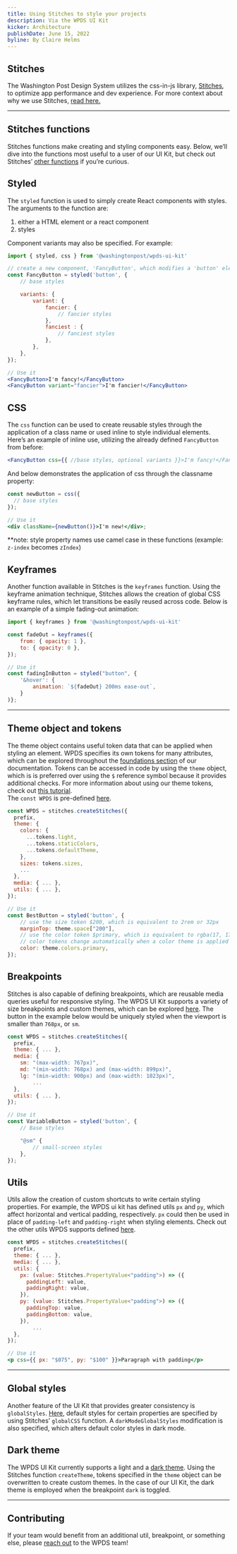 ```yaml
---
title: Using Stitches to style your projects
description: Via the WPDS UI Kit
kicker: Architecture
publishDate: June 15, 2022
byline: By Claire Helms
---
```


## Stitches

The Washington Post Design System utilizes the css-in-js library, [Stitches](https://stitches.dev/), to optimize app performance and dev experience. For more context about why we use Stitches, [read here.](https://build.washingtonpost.com/resources/architecture/stitches#Supporting%20Community)

---

## Stitches functions

Stitches functions make creating and styling components easy. Below, we’ll dive into the functions most useful to a user of our UI Kit, but check out Stitches’ [other functions](https://stitches.dev/docs/api) if you’re curious.

## Styled

The `styled` function is used to simply create React components with styles. The arguments to the function are:

1. either a HTML element or a react component
2. styles

Component variants may also be specified. For example:

```jsx
import { styled, css } from '@washingtonpost/wpds-ui-kit'

// create a new component, 'FancyButton', which modifies a 'button' element
const FancyButton = styled('button', {
	// base styles

	variants: {
		variant: {
			fancier: {
				// fancier styles
			},
			fanciest : {
				// fanciest styles
			},
		},
	},
});

// Use it
<FancyButton>I'm fancy!</FancyButton>
<FancyButton variant="fancier">I'm fancier!</FancyButton>
```

## CSS

The `css` function can be used to create reusable styles through the application of a class name or used inline to style individual elements. Here’s an example of inline use, utilizing the already defined `FancyButton` from before:

```jsx
<FancyButton css={{ //base styles, optional variants }}>I'm fancy!</FancyButton>
```

And below demonstrates the application of css through the classname property:

```jsx
const newButton = css({
  // base styles
});

// Use it
<div className={newButton()}>I'm new!</div>;
```

\*\*note: style property names use camel case in these functions (example: `z-index` becomes `zIndex`)

## Keyframes

Another function available in Stitches is the `keyframes` function. Using the keyframe animation technique, Stitches allows the creation of global CSS keyframe rules, which let transitions be easily reused across code. Below is an example of a simple fading-out animation:

```jsx
import { keyframes } from '@washingtonpost/wpds-ui-kit'

const fadeOut = keyframes({
	from: { opacity: 1 },
	to: { opacity: 0 },
});

// Use it
const fadingInButton = styled("button", {
	'&hover': {
		animation: `${fadeOut} 200ms ease-out`,
	}
)};
```

---

## Theme object and tokens

The theme object contains useful token data that can be applied when styling an element. WPDS specifies its own tokens for many attributes, which can be explored throughout the [foundations section](https://build.washingtonpost.com/#Foundations) of our documentation. Tokens can be accessed in code by using the `theme` object, which is is preferred over using the `$` reference symbol because it provides additional checks. For more information about using our theme tokens, check out [this tutorial](https://build.washingtonpost.com/resources/tutorials/how-to-use-our-theme).\
The `const WPDS` is pre-defined [here](https://github.com/washingtonpost/wpds-ui-kit/blob/main/ui/theme/src/stitches.config.ts).

```jsx
const WPDS = stitches.createStitches({
  prefix,
  theme: {
    colors: {
      ...tokens.light,
      ...tokens.staticColors,
      ...tokens.defaultTheme,
    },
    sizes: tokens.sizes,
    ...
  },
  media: { ... },
  utils: { ... },
});

// Use it
const BestButton = styled('button', {
	// use the size token $200, which is equivalent to 2rem or 32px
	marginTop: theme.space["200"],
	// use the color token $primary, which is equivalent to rgba(17, 17, 17, 1)
	// color tokens change automatically when a color theme is applied
	color: theme.colors.primary,
});
```

## Breakpoints

Stitches is also capable of defining breakpoints, which are reusable media queries useful for responsive styling. The WPDS UI Kit supports a variety of size breakpoints and custom themes, which can be explored [here](https://github.com/washingtonpost/wpds-ui-kit/blob/main/ui/theme/src/stitches.config.ts). The button in the example below would be uniquely styled when the viewport is smaller than `768px`, or `sm`.

```jsx
const WPDS = stitches.createStitches({
  prefix,
  theme: { ... },
  media: {
    sm: "(max-width: 767px)",
    md: "(min-width: 768px) and (max-width: 899px)",
    lg: "(min-width: 900px) and (max-width: 1023px)",
		...
  },
  utils: { ... },
});

// Use it
const VariableButton = styled('button', {
	// Base styles

	"@sm" {
		// small-screen styles
	},
});
```

## Utils

Utils allow the creation of custom shortcuts to write certain styling properties. For example, the WPDS ui kit has defined utils `px` and `py`, which affect horizontal and vertical padding, respectively. `px` could then be used in place of `padding-left` and `padding-right` when styling elements. Check out the other utils WPDS supports defined [here](https://github.com/washingtonpost/wpds-ui-kit/blob/main/ui/theme/src/stitches.config.ts).

```jsx
const WPDS = stitches.createStitches({
  prefix,
  theme: { ... },
  media: { ... },
  utils: {
    px: (value: Stitches.PropertyValue<"padding">) => ({
      paddingLeft: value,
      paddingRight: value,
    }),
    py: (value: Stitches.PropertyValue<"padding">) => ({
      paddingTop: value,
      paddingBottom: value,
    }),
		...
  },
});

// Use it
<p css={{ px: "$075", py: "$100" }}>Paragraph with padding</p>
```

---

## Global styles

Another feature of the UI Kit that provides greater consistency is `globalStyles`. [Here](https://github.com/washingtonpost/wpds-ui-kit/blob/main/ui/theme/src/stitches.config.ts#L102), default styles for certain properties are specified by using Stitches’ `globalCSS` function. A `darkModeGlobalStyles` modification is also specified, which alters default color styles in dark mode.

## Dark theme

The WPDS UI Kit currently supports a light and a [dark theme](https://github.com/washingtonpost/wpds-ui-kit/blob/main/ui/theme/src/stitches.config.ts#L94). Using the Stitches function `createTheme`, tokens specified in the `theme` object can be overwritten to create custom themes. In the case of our UI Kit, the dark theme is employed when the breakpoint `dark` is toggled.

---

## Contributing

If your team would benefit from an additional util, breakpoint, or something else, please [reach out](https://build.washingtonpost.com/resources/process/support) to the WPDS team!
